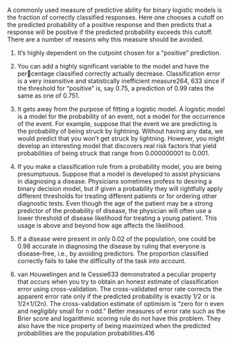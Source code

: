 A commonly used measure of predictive ability for binary logistic models is
the fraction of correctly classified responses. Here one chooses a cutoff on the
predicted probability of a positive response and then predicts that a response
will be positive if the predicted probability exceeds this cutoff. There are a
number of reasons why this measure should be avoided.


1. It’s highly dependent on the cutpoint chosen for a “positive” prediction.

2. You can add a highly significant variable to the model and have the percentage classified correctly actually decrease. Classification error is a very
insensitive and statistically inefficient measure264, 633 since if the threshold
for “positive” is, say 0.75, a prediction of 0.99 rates the same as one of
0.751.

3. It gets away from the purpose of fitting a logistic model. A logistic model
is a model for the probability of an event, not a model for the occurrence
of the event. For example, suppose that the event we are predicting is
the probability of being struck by lightning. Without having any data,
we would predict that you won’t get struck by lightning. However, you
might develop an interesting model that discovers real risk factors that
yield probabilities of being struck that range from 0.000000001 to 0.001.

4. If you make a classification rule from a probability model, you are being
presumptuous. Suppose that a model is developed to assist physicians
in diagnosing a disease. Physicians sometimes profess to desiring a binary
decision model, but if given a probability they will rightfully apply different
thresholds for treating different patients or for ordering other diagnostic
tests. Even though the age of the patient may be a strong predictor of
the probability of disease, the physician will often use a lower threshold
of disease likelihood for treating a young patient. This usage is above and
beyond how age affects the likelihood.

5. If a disease were present in only 0.02 of the population, one could be 0.98
accurate in diagnosing the disease by ruling that everyone is disease–free,
i.e., by avoiding predictors. The proportion classified correctly fails to take
the difficulty of the task into account.

6. van Houwelingen and le Cessie633 demonstrated a peculiar property that
occurs when you try to obtain an honest estimate of classification error
using cross-validation. The cross-validated error rate corrects the apparent
error rate only if the predicted probability is exactly 1/2 or is 1/2±1/(2n).
The cross-validation estimate of optimism is “zero for n even and negligibly
small for n odd.” Better measures of error rate such as the Brier score and
logarithmic scoring rule do not have this problem. They also have the
nice property of being maximized when the predicted probabilities are the
population probabilities.416
